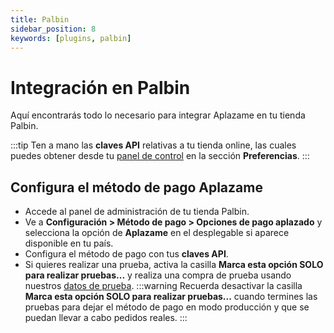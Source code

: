 ```yaml
---
title: Palbin
sidebar_position: 8
keywords: [plugins, palbin]
---
```

# Integración en Palbin
Aquí encontrarás todo lo necesario para integrar Aplazame en tu tienda Palbin.

:::tip
  Ten a mano las **claves API** relativas a tu tienda online, las cuales puedes obtener desde tu [panel de control](https://vendors.aplazame.com/) en la sección **Preferencias**.
:::

## Configura el método de pago Aplazame
- Accede al panel de administración de tu tienda Palbin.
- Ve a **Configuración > Método de pago > Opciones de pago aplazado** y selecciona la opción de **Aplazame** en el desplegable si aparece disponible en tu país.
- Configura el método de pago con tus **claves API**.
- Si quieres realizar una prueba, activa la casilla **Marca esta opción SOLO para realizar pruebas...** y realiza una compra de prueba usando nuestros [datos de prueba](../../api/test-environment/test-data/).
:::warning
  Recuerda desactivar la casilla **Marca esta opción SOLO para realizar pruebas...** cuando termines las pruebas para dejar el método de pago en modo producción y que se puedan llevar a cabo pedidos reales.
:::
